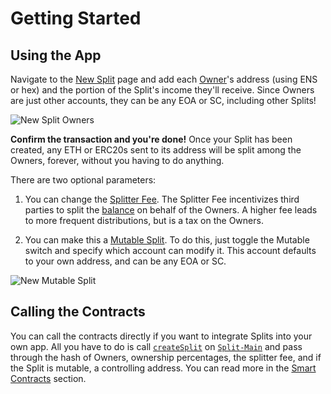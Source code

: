 
# Getting Started

## Using the App

Navigate to the [New Split](https://app.0xsplits.xyz/split/) page and add each [Owner](/core-concepts#owner)'s address (using ENS or hex) and the portion of the Split's income they'll receive.
Since Owners are just other accounts, they can be any EOA or SC, including other Splits!

<Bleed>![New Split Owners](/new-split-owners.png)</Bleed>

**Confirm the transaction and you're done!** Once your Split has been created, any ETH or ERC20s sent to its address
will be split among the Owners, forever, without you having to do anything.

There are two optional parameters:

1. You can change the [Splitter Fee](/core-concepts#splitter-fee).
   The Splitter Fee incentivizes third parties to split the [balance](/core-concepts#balance) on behalf of the Owners.
   A higher fee leads to more frequent distributions, but is a tax on the Owners.

2. You can make this a [Mutable Split](/core-concepts#mutable-split).
   To do this, just toggle the Mutable switch and specify which account can modify it.
   This account defaults to your own address, and can be any EOA or SC.

<Bleed>![New Mutable Split](/new-split-mutable.png)</Bleed>

## Calling the Contracts

You can call the contracts directly if you want to integrate Splits into your own app.
All you have to do is call [`createSplit`](/smart-contracts#createsplit) on [`Split-Main`](/smart-contracts#splitmain) and pass through the hash of Owners, ownership percentages, the splitter fee, and if the Split is mutable, a controlling address.
You can read more in the [Smart Contracts](/smart-contracts) section.
